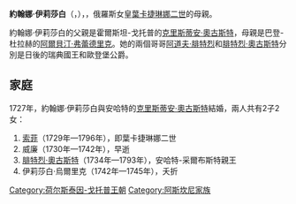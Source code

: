 {{Multiple issues|
{{Expand language|1=en|time=2020-11-07T13:09:21+00:00}}
{{Unreferenced|time=2020-11-07T13:09:21+00:00}}
}}
{{Infobox noble
| name        = 約翰娜·伊莉莎白
| title       = 安哈特-采爾布斯特親王妃
| image       = Johanna Elisabeth Holstein-Gottorp by Antoine Pesne.jpg
| birth_date  = {{birth date|1712|10|24|df=y}}
| birth_place = [[石勒苏益格|什勒斯維希]]
| death_date  = {{death date and age|1760|5|30|1712|10|24|df=y}}
| death_place = [[巴黎|巴黎]]
| noble family= [[霍爾斯坦-戈托普王朝|霍爾斯坦-戈托普王朝]]
| father      = [[克里斯蒂安·奧古斯特_(霍爾斯坦-戈托普)|霍爾斯坦-戈托普的克里斯蒂安·奧古斯特]]
| mother      = [[阿爾貝汀·弗蕾德里克_(巴登-杜拉赫)|巴登-杜拉赫的阿爾貝汀·弗蕾德里克]]
}}
'''約翰娜·伊莉莎白'''（{{lang-de|Johanna Elisabeth}}，{{bd|1712年|10月24日|1760年|5月30日}}），{{le|安哈特-采爾布斯特親王妃|List of consorts of Anhalt}}，俄羅斯女皇[[葉卡捷琳娜二世|葉卡捷琳娜二世]]的母親。

約翰娜·伊莉莎白的父親是霍爾斯坦-戈托普的[[克里斯蒂安·奧古斯特_(霍爾斯坦-戈托普)|克里斯蒂安·奧古斯特]]，母親是巴登-杜拉赫的[[阿爾貝汀·弗蕾德里克_(巴登-杜拉赫)|阿爾貝汀·弗蕾德里克]]。她的兩個哥哥[[阿道夫·弗雷德里克|阿道夫·腓特烈]]和[[腓特烈·奧古斯特一世_(歐登堡)|腓特烈·奧古斯特]]分別是日後的瑞典國王和歐登堡公爵。

== 家庭 ==
1727年，約翰娜·伊莉莎白與安哈特的[[克里斯蒂安·奧古斯特_(安哈特-采爾布斯特)|克里斯蒂安·奧古斯特]]結婚，兩人共有2子2女：
# [[叶卡捷琳娜二世|索菲]]（1729年—1796年），即葉卡捷琳娜二世
# 威廉（1730年—1742年），早逝
# [[腓特烈·奧古斯特_(安哈特-采爾布斯特)|腓特烈·奧古斯特]]（1734年—1793年），安哈特-采爾布斯特親王
# 伊莉莎白·烏爾里克（1742年—1745年），夭折

[[Category:荷尔斯泰因-戈托普王朝|Category:荷尔斯泰因-戈托普王朝]]
[[Category:阿斯坎尼家族|Category:阿斯坎尼家族]]